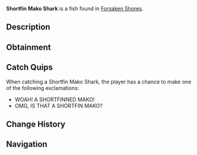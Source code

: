 {{FishInfobox
|image          = Shortfin Mako Shark.png
|rarity         = Common
|sea            = First Sea
|location       = [[Forsaken Shores]]
|sublocation    = 
|sources        = Fishing Rod
|radar_location = 
|xp             = 70
|weather        = Rain
|time           = Night
|season         = 
|bait           = Deep Coral
|base_weight    = 100
|base_value     = 190
|weight_range   = 75
|base_chance    = 100
|base_resil     = 80
}}
'''Shortfin Mako Shark''' is a {{Rarity|Common}} fish found in [[Forsaken Shores]].

== Description ==
{{Description|The Shortfin Mako is a fast predator found in the forsaken ocean. Its speed and strength attract seasoned anglers.|Bestiary Entry}}

== Obtainment ==
{{Description|commonly caught in Forsaken Shores surrounding Ocean.|Bestiary Hint}}
{{Fish Availability|
Forsaken Shores/Surrounding Ocean
|top_rods      = 
Leviathan's Fang Rod\379041.65\133948.43;
Trident Rod\366234.53\195352.11;
Free Spirit Rod\360970.95\195004.83;
No-Life Rod\340038\269560.33;
Azure Of Lagoon\339602.95\237168;
Riptide Rod\304943.46\214970.7;
Frog Rod\278989.77\193657.35;
Seraphic Rod\318948.49\277621;
Fast Rod\296120.97\268417.33;
Tempest Rod\320241.71\258671.4;
Rapid Rod\307428.53\253912.03;
Rod Of The Forgotten Fang\316172.48\253507.01;
Rod Of The Zenith\307520.05\248862.79;
Challenger's Rod\322328.97\245412.56;
Astralhook Rod\309740.26\8100.27;
Rod Of The Depths\309729.48\222679.42;
Zeus Rod\309339.62\228839.78;
Ethereal Prism Rod\308918.51\19861.19;
Rod Of The Exalted One\305343.73\153613.95;
Blazebringer Rod\303616.45\215904.45;
Verdant Shear Rod\302119.52\229007.86;
Depthseeker Rod\298963.86\209319.68;
Avalanche Rod\296474.71\200955.67;
Volcanic Rod\293114.32\197850.42;
Steady Rod\136442.44\106198.72
|recommended   = Trident Rod
}}

== Catch Quips ==
When catching a Shortfin Mako Shark, the player has a chance to make one of the following exclamations:
* WOAH! A SHORTFINNED MAKO!
* OMG, IS THAT A SHORTFIN MAKO?

== Change History ==
{{Change History|{{subst:Current Version}}}}

== Navigation ==
{{Fish Navbox|Forsaken Shores}}